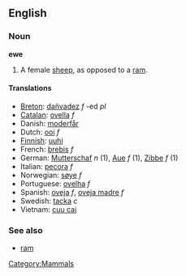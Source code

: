 {{Wikipedia2|Sheep}}
==English==
===Noun===
'''ewe'''

# A female [[sheep]], as opposed to a [[ram]].

==== Translations ====
*[[Breton]]: [[dañvadez]] ''f'' -ed ''pl''
*[[Catalan]]: [[ovella]] ''f''
*Danish: [[moderfår]]
*Dutch: [[ooi]] ''f''
*[[Finnish]]: [[uuhi]]
*French: [[brebis]] ''f''
*German: [[Mutterschaf]] ''n'' (1), [[Aue]] ''f'' (1), [[Zibbe]] ''f'' (1)
*Italian: [[pecora]] ''f''
*Norwegian: [[søye]] ''f''
*Portuguese: [[ovelha]] ''f''
*Spanish: [[oveja]] ''f'', [[oveja madre]] ''f''
*Swedish: [[tacka]] ''c''
*Vietnam: [[cuu cai]]

===See also===
*[[ram]]

[[Category:Mammals]]